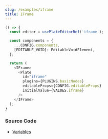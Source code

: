 ```yaml
---
slug: /examples/iframe
title: IFrame
---
```


```ts live
() => {
  const editor = usePlateEditorRef('iframe');

  const components = {
    ...CONFIG.components,
    [EDITABLE_VOID]: EditableVoidElement,
  };

  return (
    <IFrame>
      <Plate
        id="iframe"
        plugins={PLUGINS.basicNodes}
        editableProps={CONFIG.editableProps}
        initialValue={VALUES.iframe}
      />
    </IFrame>
  );
}
```

### Source Code

- [Variables](https://github.com/udecode/plate/blob/main/docs/src/live/live.tsx)
